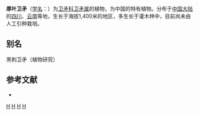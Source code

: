 {{Speciesbox 
| taxon = Euonymus hemsleyanus
| authority = Loes.
}}
'''厚叶卫矛'''（[[学名|学名]]：{{lang|la|''Euonymus hemsleyanus''}}）为[[卫矛科|卫矛科]][[卫矛属|卫矛属]]的植物，为中国的特有植物。分布于[[中国大陆|中国大陆]]的[[四川|四川]]、[[云南|云南]]等地，生长于海拔1,400米的地区，多生长于灌木林中，目前尚未由人工引种栽培。

== 别名 ==
黑刺卫矛（植物研究）

== 参考文献 ==
<div class="references-small">
* {{cite web| url =http://www.bioinfo.cn/db05/KmzwSpecies.php?action=view&id=2387| title =厚叶卫矛| work =《中国高等植物数据库全库》| publisher =中国科学院微生物研究所| author =昆明植物研究所| accessdate =2009-02-23| deadurl =yes| archiveurl =https://web.archive.org/web/20160305061105/http://www.bioinfo.cn/db05/KmzwSpecies.php?action=view&id=2387| archivedate =2016-03-05}}
</div>
{{Taxonbar|from=Q10910920}}

[[Category:卫矛属|H]]
[[Category:中國特有植物|H]]
[[Category:四川植物|H]]
[[Category:云南植物|H]]